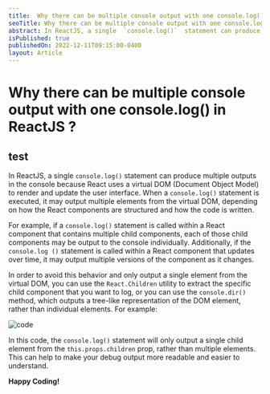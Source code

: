```yaml
---
title:  Why there can be multiple console output with one console.log() in ReactJS ?
seoTitle: Why there can be multiple console output with one console.log() in ReactJS ?
abstract: In ReactJS, a single  `console.log()`  statement can produce multiple outputs in the console because React uses a virtual DOM (Document Object Model) to render and update the user interface. When a  `console.log()`  statement is executed, it may output multiple elements from the virtual DOM, depending on how the React components are structured and how the code is written.
isPublished: true
publishedOn: 2022-12-11T09:15:00-0400
layout: Article
---
```


# Why there can be multiple console output with one console.log() in ReactJS ?
## test

In ReactJS, a single  `console.log()`  statement can produce multiple outputs in the console because React uses a virtual DOM (Document Object Model) to render and update the user interface. When a  `console.log()`  statement is executed, it may output multiple elements from the virtual DOM, depending on how the React components are structured and how the code is written.

For example, if a  `console.log()`  statement is called within a React component that contains multiple child components, each of those child components may be output to the console individually. Additionally, if the  `console.log ()`  statement is called within a React component that updates over time, it may output multiple versions of the component as it changes.

In order to avoid this behavior and only output a single element from the virtual DOM, you can use the  `React.Children`  utility to extract the specific child component that you want to log, or you can use the  `console.dir()`  method, which outputs a tree-like representation of the DOM element, rather than individual elements. For example:

![code](/assets/firstBlogCode.png)

In this code, the  `console.log()`  statement will only output a single child element from the  `this.props.children`  prop, rather than multiple elements. This can help to make your debug output more readable and easier to understand.

**Happy Coding!**
